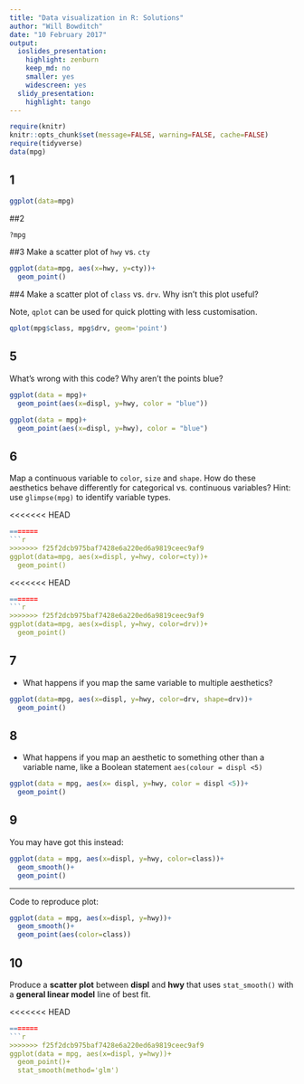 ```yaml
---
title: "Data visualization in R: Solutions"
author: "Will Bowditch"
date: "10 February 2017"
output:
  ioslides_presentation:
    highlight: zenburn
    keep_md: no
    smaller: yes
    widescreen: yes
  slidy_presentation:
    highlight: tango
---
```


```r
require(knitr)
knitr::opts_chunk$set(message=FALSE, warning=FALSE, cache=FALSE)
require(tidyverse)
data(mpg)

```

## 1

```r
ggplot(data=mpg)
```

##2
```r
?mpg
```


##3 
Make a scatter plot of `hwy` vs. `cty`

```r
ggplot(data=mpg, aes(x=hwy, y=cty))+
  geom_point()
```

##4
Make a scatter plot of `class` vs. `drv`. Why isn't this plot useful?

Note, `qplot` can be used for quick plotting with less customisation. 
```r
qplot(mpg$class, mpg$drv, geom='point')
```

## 5 {}

 What's wrong with this code? Why aren't the points blue?
<div class="columns-2">
```r
ggplot(data = mpg)+
  geom_point(aes(x=displ, y=hwy, color = "blue"))

ggplot(data = mpg)+
  geom_point(aes(x=displ, y=hwy), color = "blue")


```
</div>


## 6 

Map a continuous variable to `color`, `size` and `shape`. How do these aesthetics behave differently for categorical vs. continuous variables? Hint: use `glimpse(mpg)` to identify variable types.


<div class="columns-2">
<<<<<<< HEAD
```r
=======
```r
>>>>>>> f25f2dcb975baf7428e6a220ed6a9819ceec9af9
ggplot(data=mpg, aes(x=displ, y=hwy, color=cty))+
  geom_point()
```

<<<<<<< HEAD
```r
=======
```r
>>>>>>> f25f2dcb975baf7428e6a220ed6a9819ceec9af9
ggplot(data=mpg, aes(x=displ, y=hwy, color=drv))+
  geom_point()
```

</div>

## 7

- What happens if you map the same variable to multiple aesthetics?

```r
ggplot(data=mpg, aes(x=displ, y=hwy, color=drv, shape=drv))+
  geom_point()
```

## 8 

- What happens if you map an aesthetic to something other than a variable name, like a Boolean statement `aes(colour = displ <5)`

```r
ggplot(data = mpg, aes(x= displ, y=hwy, color = displ <5))+
  geom_point()
```

## 9

You may have got this instead:
```r
ggplot(data = mpg, aes(x=displ, y=hwy, color=class))+
  geom_smooth()+
  geom_point()
```

---

Code to reproduce plot:
```r
ggplot(data = mpg, aes(x=displ, y=hwy))+
  geom_smooth()+
  geom_point(aes(color=class))
```



## 10

Produce a **scatter plot** between **displ** and **hwy** that uses `stat_smooth()` with a **general linear model** line of best fit.

<<<<<<< HEAD
```r
=======
```r
>>>>>>> f25f2dcb975baf7428e6a220ed6a9819ceec9af9
ggplot(data = mpg, aes(x=displ, y=hwy))+
  geom_point()+
  stat_smooth(method='glm')
```

